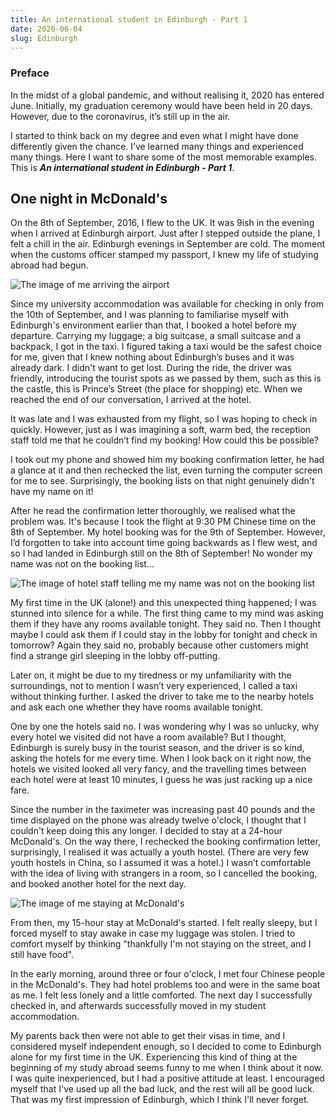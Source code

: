 ```yaml
---
title: An international student in Edinburgh - Part 1
date: 2020-06-04
slug: Edinburgh
---
```



### Preface
In the midst of a global pandemic, and without realising it, 2020 has entered June. Initially, my graduation ceremony would have been held in 20 days. However, due to the coronavirus, it’s still up in the air.

I started to think back on my degree and even what I might have done differently given the chance. I’ve learned many things and experienced many things. Here I want to share some of the most memorable examples. This is ***An international student in Edinburgh - Part 1***.

## One night in McDonald's
On the 8th of September, 2016, I flew to the UK. It was 9ish in the evening when I arrived at Edinburgh airport. Just after I stepped outside the plane, I felt a chill in the air. Edinburgh evenings in September are cold. The moment when the customs officer stamped my passport, I knew my life of studying abroad had begun.

![The image of me arriving the airport](/images/macdonald/airport.jpg)

Since my university accommodation was available for checking in only from the 10th of September, and I was planning to familiarise myself with Edinburgh's environment earlier than that, I booked a hotel before my departure. Carrying my luggage; a big suitcase, a small suitcase and a backpack, I got in the taxi. I figured taking a taxi would be the safest choice for me, given that I knew nothing about Edinburgh’s buses and it was already dark. I didn't want to get lost. During the ride, the driver was friendly, introducing the tourist spots as we passed by them, such as this is the castle, this is Prince’s Street (the place for shopping) etc. When we reached the end of our conversation, I arrived at the hotel.

It was late and I was exhausted from my flight, so I was hoping to check in quickly. However, just as I was imagining a soft, warm bed, the reception staff told me that he couldn’t find my booking! How could this be possible?

I took out my phone and showed him my booking confirmation letter, he had a glance at it and then rechecked the list, even turning the computer screen for me to see. Surprisingly, the booking lists on that night genuinely didn't have my name on it!

After he read the confirmation letter thoroughly, we realised what the problem was. It's because I took the flight at 9:30 PM Chinese time on the 8th of September. My hotel booking was for the 9th of September. However, I’d forgotten to take into account time going backwards as I flew west, and so I had landed in Edinburgh still on the 8th of September! No wonder my name was not on the booking list…

![The image of hotel staff telling me my name was not on the booking list](/images/macdonald/hotel.jpg)

My first time in the UK (alone!) and this unexpected thing happened; I was stunned into silence for a while. The first thing came to my mind was asking them if they have any rooms available tonight. They said no. Then I thought maybe I could ask them if I could stay in the lobby for tonight and check in tomorrow? Again they said no, probably because other customers might find a strange girl sleeping in the lobby off-putting.

Later on, it might be due to my tiredness or my unfamiliarity with the surroundings, not to mention I wasn’t very experienced, I called a taxi without thinking further. I asked the driver to take me to the nearby hotels and ask each one whether they have rooms available tonight.

One by one the hotels said no. I was wondering why I was so unlucky, why every hotel we visited did not have a room available? But I thought, Edinburgh is surely busy in the tourist season, and the driver is so kind, asking the hotels for me every time. When I look back on it right now, the hotels we visited looked all very fancy, and the travelling times between each hotel were at least 10 minutes, I guess he was just racking up a nice fare.

Since the number in the taximeter was increasing past 40 pounds and the time displayed on the phone was already twelve o'clock, I thought that I couldn't keep doing this any longer. I decided to stay at a 24-hour McDonald's. On the way there, I rechecked the booking confirmation letter, surprisingly, I realised it was actually a youth hostel. (There are very few youth hostels in China, so I assumed it was a hotel.) I wasn’t comfortable with the idea of living with strangers in a room, so I cancelled the booking, and booked another hotel for the next day.

![The image of me staying at McDonald's](/images/macdonald/mcdonald.jpg)

From then, my 15-hour stay at McDonald's started. I felt really sleepy, but I forced myself to stay awake in case my luggage was stolen. I tried to comfort myself by thinking "thankfully I'm not staying on the street, and I still have food".

In the early morning, around three or four o'clock, I met four Chinese people in the McDonald's. They had hotel problems too and were in the same boat as me. I felt less lonely and a little comforted. The next day I successfully checked in, and afterwards successfully moved in my student accommodation.

My parents back then were not able to get their visas in time, and I considered myself independent enough, so I decided to come to Edinburgh alone for my first time in the UK. Experiencing this kind of thing at the beginning of my study abroad seems funny to me when I think about it now. I was quite inexperienced, but I had a positive attitude at least. I encouraged myself that I've used up all the bad luck, and the rest will all be good luck. That was my first impression of Edinburgh, which I think I'll never forget.

